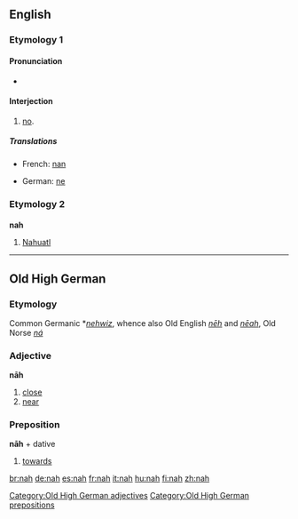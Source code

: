 ==English==

===Etymology 1===

====Pronunciation====
* {{IPA|/næ/}}

====Interjection====
{{en-intj}}

# {{informal}} [[no]].

=====Translations=====
{{trans-top|no}}
*French: [[nan]]
{{trans-mid}}
*German: [[ne]]
{{trans-bottom}}

===Etymology 2===
{{rfc-level|Etymology not at level 3}}

===={{abbreviation|English}}====
'''nah'''

# [[Nahuatl]]

----

==Old High German==

===Etymology===
Common Germanic *''[[nehwiz]]'', whence also Old English ''[[nēh]]'' and ''[[nēah]]'', Old Norse ''[[ná]]''

===Adjective===
'''nāh'''

# [[close]]
# [[near]]

===Preposition===
'''nāh''' + dative

# [[towards]]

[[Category:Old High German adjectives]]
[[Category:Old High German prepositions]]

[[br:nah]]
[[de:nah]]
[[es:nah]]
[[fr:nah]]
[[it:nah]]
[[hu:nah]]
[[fi:nah]]
[[zh:nah]]